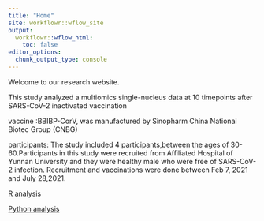 ```yaml
---
title: "Home"
site: workflowr::wflow_site
output:
  workflowr::wflow_html:
    toc: false
editor_options:
  chunk_output_type: console
---
```


Welcome to our research website.

This study analyzed a multiomics single-nucleus data at 10 timepoints after SARS-CoV-2 inactivated vaccination

vaccine :BBIBP-CorV, was manufactured by Sinopharm China National Biotec Group (CNBG)

participants: The study included 4 participants,between the ages of 30-60.Participants in this study were recruited from Affiliated Hospital of Yunnan University and  they were healthy male who were free of SARS-CoV-2 infection. Recruitment and vaccinations were done between Feb 7, 2021 and July 28,2021.

[R analysis](R_analsis.html) 

[Python analysis](Python_analsis.html) 